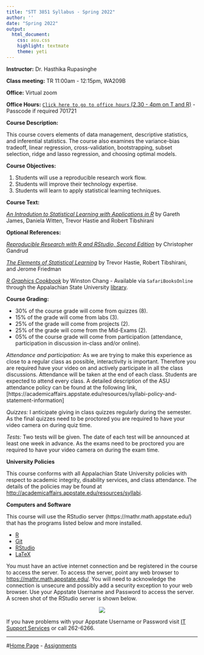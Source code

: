 ```yaml
---
title: "STT 3851 Syllabus - Spring 2022"
author: ''
date: "Spring 2022"
output:
  html_document:
    css: asu.css
    highlight: textmate
    theme: yeti
---
```


**Instructor:**  Dr. Hasthika Rupasinghe

**Class meeting:** TR 11:00am - 12:15pm, WA209B

**Office:** Virtual zoom 

**Office Hours:** [`Click here to go to office hours` (2.30 - 4pm on T and R)]( https://appstate.zoom.us/j/94783800123?pwd=SWhpckxDOXlFN0RGZDE1NEwreUJTQT09) - Passcode if required 701721

<!--Questions related to the class should be addressed with the [piazza account for STT 3851](https://piazza.com/appstate/spring2018/stat3851/home).-->


**Course Description:**  

This course covers elements of data management, descriptive statistics,  and inferential statistics. The course also examines the variance-bias tradeoff, linear regression, cross-validation, bootstrapping, subset selection, ridge and lasso regression, and choosing optimal models. 

**Course Objectives:**

1.  Students will use a reproducible research work flow.
2.  Students will improve their technology expertise.
3.  Students will learn to apply statistical learning techniques.


**Course Text:**

[_An Introdution to Statistical Learning with Applications in R_](http://www-bcf.usc.edu/~gareth/ISL/) by Gareth James, Daniela Witten, Trevor Hastie and Robert Tibshirani

**Optional References:**

[_Reproducible Research with R and RStudio, Second Edition_](https://github.com/christophergandrud/Rep-Res-Book) by Christopher Gandrud

[_The Elements of Statistical Learning_](http://web.stanford.edu/~hastie/ElemStatLearn/) by Trevor Hastie, Robert Tibshirani, and Jerome Friedman

[_R Graphics Cookbook_](http://www.amazon.com/R-Graphics-Cookbook-Winston-Chang/dp/1449316956) by Winston Chang - Available via `SafariBooksOnline` through the Appalachian State University [library](http://library.appstate.edu/). 


**Course Grading:**


* 30% of the course grade will come from quizzes (8).
* 15% of the grade will come from labs (3).
* 25% of the grade will come from projects (2).
* 25% of the grade will come from the Mid-Exams (2).
* 05% of the course grade will come from participation (attendance, participation in discussion in-class and/or online).

*Attendance and participation:* As we are trying to make this experience as close to a regular class as possible, interactivity is important. Therefore you are required have your video on and actively participate in all the class discussions. Attendance will be taken at the end of each class. Students are expected to attend every class. A detailed description of the ASU attendance policy can be found at the following link, [https://academicaffairs.appstate.edu/resources/syllabi-policy-and-statement-information]

*Quizzes:* I anticipate giving in class quizzes regularly during the semester. As the final quizzes need to be proctored you are required to have your video camera on during quiz time.

*Tests:* Two tests will be given. The date of each test will be announced at least one week in advance. As the exams need to be proctored you are required to have your video camera on during the exam time.


<!--* Up to 10 points may be added to your final course average for an excellent compilation of all assignments (quizzes, labs, projects) and class notes in a single hyperlinked `*.html` document.

**Piazza:**

This term we will be using Piazza for class discussion. The system is highly catered to getting you help fast and efficiently from classmates and myself. Rather than emailing questions to the teaching staff, I encourage you to post your questions on Piazza. If you have any problems or feedback for the developers, email team@piazza.com.

[_Click here_](https://piazza.com/appstate/spring2018/stat3851) to sign up for the class.

[_Click here_](https://piazza.com/appstate/spring2018/stat3851/home) to find our class page at piazza.com.  


**How To Get Unstuck**

If you have a course related question, please ask your question on [piazza](piazza.com/appstate/spring2018/stat3851/home).  Your classmates may have the same question or may answer your question before I can provide an answer.  Well constructed questions will elicit answers more rapidly than poorly constructed questions.  This [video](https://www.youtube.com/watch?v=ZFaWxxzouCY&list=PLjTlxb-wKvXNSDfcKPFH2gzHGyjpeCZmJ&index=3) provides some background on asking questions.  This stackoverflow thread details how to create a [minimal R reproducible example](http://stackoverflow.com/questions/5963269/how-to-make-a-great-r-reproducible-example/5963610#5963610). Please read [How To Ask Questions The Smart Way](http://www.catb.org/~esr/faqs/smart-questions.html) by Eric Raymond and Rick Moen and heed their advice.
-->

**University Policies**

This course conforms with all Appalachian State University policies with respect to academic integrity, disability services, and class attendance.  The details of the policies may be found at <http://academicaffairs.appstate.edu/resources/syllabi>.


**Computers and Software**

This course will use the RStudio server  (https://mathr.math.appstate.edu/) that has the programs listed below and more installed.

* [R](http://cran.r-project.org) 
* [Git](http://git-scm.com/downloads) 
* [RStudio](http://www.rstudio.com/products/rstudio/download/)
* [LaTeX](http://www.ctan.org/starter)

You must have an active internet connection and be registered in the course to access the server. To access the server, point any web browser to <https://mathr.math.appstate.edu/>.  You will need to acknowledge the connection is unsecure and possibly add a security exception to your web browser. Use your Appstate Username and Password to access the server.  A screen shot of the RStudio server is shown below.

<center>
![](RStudioLogIn.png)
</center>

If you have problems with your Appstate Username or Password visit [IT Support Services](http://support.appstate.edu/) or call 262-6266.  

***

#[Home Page](http://stat-ata-asu.github.io/STT3851ClassRepo/) - [Assignments](http://stat-ata-asu.github.io/STT3851ClassRepo/Assignments/AssignmentsSTT3851Spring2017.html) 